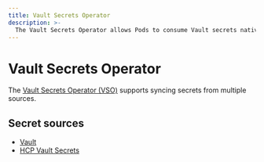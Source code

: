```yaml
---
title: Vault Secrets Operator
description: >-
  The Vault Secrets Operator allows Pods to consume Vault secrets natively from Kubernetes Secrets.
---
```

# Vault Secrets Operator

The [Vault Secrets Operator (VSO)](/vault/docs/platform/k8s/vso) supports syncing secrets from multiple sources.

## Secret sources

- [Vault](/vault/docs/platform/k8s/vso/sources/vault)
- [HCP Vault Secrets](/vault/docs/platform/k8s/vso/sources/hvs)

